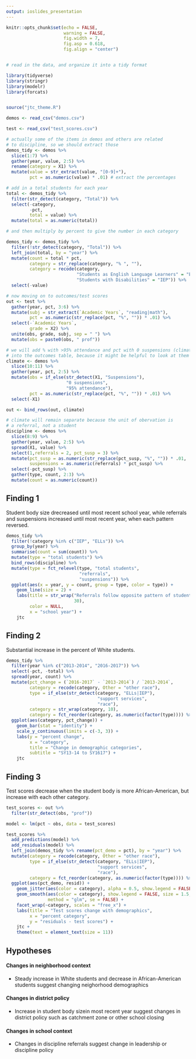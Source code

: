```yaml
---
output: ioslides_presentation
---
```


```r

knitr::opts_chunk$set(echo = FALSE,
                      warning = FALSE,
                      fig.width = 7,
                      fig.asp = 0.618,
                      fig.align = "center")


# read in the data, and organize it into a tidy format

library(tidyverse)
library(stringr)
library(modelr)
library(forcats)


source("jtc_theme.R")

demos <- read_csv("demos.csv")

test <- read_csv("test_scores.csv")

# actually some of the items in demos and others are related
# to discipline, so we should extract those
demos_tidy <- demos %>% 
  slice(1:7) %>% 
  gather(year, value, 2:5) %>% 
  rename(category = X1) %>% 
  mutate(value = str_extract(value, "[0-9]+"),
         pct = as.numeric(value) * .01) # extract the percentages

# add in a total students for each year
total <- demos_tidy %>% 
  filter(str_detect(category, "Total")) %>% 
  select(-category,
         -pct,
         total = value) %>% 
  mutate(total = as.numeric(total))

# and then multiply by percent to give the number in each category

demos_tidy <- demos_tidy %>% 
  filter(!str_detect(category, "Total")) %>% 
  left_join(total, by = "year") %>% 
  mutate(count = total * pct,
         category = str_replace(category, "% ", ""),
         category = recode(category, 
                           "Students as English Language Learners" = "ELLs",
                           "Students with Disabilities" = "IEP")) %>% 
  select(-value)

# now moving on to outcomes/test scores
out <- test %>% 
  gather(year, pct, 3:6) %>% 
  mutate(subj = str_extract(`Academic Years`, "reading|math"),
         pct = as.numeric(str_replace(pct, "%", "")) * .01) %>% 
  select(-`Academic Years`,
         grade = X2) %>% 
  unite(obs, grade, subj, sep = " ") %>% 
  mutate(obs = paste0(obs, " prof")) 

# we will add % with >95% attendance and pct with 0 suspensions (climate) 
# into the outcomes table, because it might be helpful to look at them together
climate <- demos %>% 
  slice(10:11) %>% 
  gather(year, pct, 2:5) %>% 
  mutate(obs = if_else(str_detect(X1, "Suspensions"), 
                       "0 suspensions", 
                       "95% attendance"),
         pct = as.numeric(str_replace(pct, "%", "")) * .01) %>% 
  select(-X1)

out <- bind_rows(out, climate)

# climate will remain separate because the unit of obervation is
# a referral, not a student
discipline <- demos %>% 
  slice(8:9) %>% 
  gather(year, value, 2:5) %>% 
  spread(X1, value) %>% 
  select(1,referrals = 2, pct_susp = 3) %>% 
  mutate(pct_susp = as.numeric(str_replace(pct_susp, "%", "")) * .01,
         suspensions = as.numeric(referrals) * pct_susp) %>% 
  select(-pct_susp) %>% 
  gather(type, count, 2:3) %>% 
  mutate(count = as.numeric(count))

```


## Finding 1

Student body size drecreased until most recent school year, while referrals and suspensions increased until most recent year, when each pattern reversed.

```r
demos_tidy %>% 
  filter(!category %in% c("IEP", "ELLs")) %>% 
  group_by(year) %>% 
  summarise(count = sum(count)) %>% 
  mutate(type = "total students") %>% 
  bind_rows(discipline) %>% 
  mutate(type = fct_relevel(type, "total students", 
                            "referrals",
                            "suspensions")) %>% 
  ggplot(aes(x = year, y = count, group = type, color = type)) + 
    geom_line(size = 2) +
    labs(title = str_wrap("Referrals follow opposite pattern of student body",
                          30), 
         color = NULL,
         x = "school year") + 
    jtc
```

## Finding 2 

Substantial increase in the percent of White students. 

```r
demos_tidy %>% 
  filter(year %in% c("2013-2014", "2016-2017")) %>% 
  select(-pct, -total) %>% 
  spread(year, count) %>% 
  mutate(pct_change = (`2016-2017` - `2013-2014`) / `2013-2014`, 
         category = recode(category, Other = "other race"),
         type = if_else(str_detect(category, "ELLs|IEP"),
                                   "support services",
                                   "race"),
         category = str_wrap(category, 10), 
         category = fct_reorder(category, as.numeric(factor(type)))) %>% 
  ggplot(aes(category, pct_change)) +
    geom_bar(stat = "identity") + 
    scale_y_continuous(limits = c(-3, 3)) +
    labs(y = "percent change",
         x = "category", 
         title = "Change in demographic categories",
         subtitle = "SY13-14 to SY1617") + 
    jtc
```

## Finding 3

Test scores decrease when the student body is more African-American, but increase with each other category. 

```r

test_scores <- out %>% 
  filter(str_detect(obs, "prof")) 

model <- lm(pct ~ obs, data = test_scores)

test_scores %>% 
  add_predictions(model) %>% 
  add_residuals(model) %>% 
  left_join(demos_tidy %>% rename(pct_demo = pct), by = "year") %>% 
  mutate(category = recode(category, Other = "other race"),
         type = if_else(str_detect(category, "ELLs|IEP"),
                                   "support services",
                                   "race"),
         category = fct_reorder(category, as.numeric(factor(type)))) %>% 
  ggplot(aes(pct_demo, resid)) +
    geom_jitter(aes(color = category), alpha = 0.5, show.legend = FALSE) + 
    geom_smooth(aes(color = category), show.legend = FALSE, size = 1.5,
                method = "glm", se = FALSE) + 
    facet_wrap(~category, scales = "free_x") +
    labs(title = "Test scores change with demographics", 
         x = "percent category",
         y = "residuals - test scores") + 
    jtc +
    theme(text = element_text(size = 11))

```

## Hypotheses
#### Changes in neighborhood context
- Steady increase in White students and decrease in African-American students suggest changing neighorhood demographics

#### Changes in district policy
- Increase in student body sizein most recent year suggest changes in district policy such as catchment zone or other school closing

#### Changes in school context
- Changes in discipline referrals suggest change in leadership or discipline policy